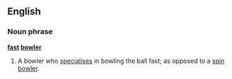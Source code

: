 ==English==
===Noun phrase===
'''[[fast]] [[bowler]]'''
#{{cricket}} A bowler who [[specialise]]s in bowling the ball fast; as opposed to a [[spin bowler]].